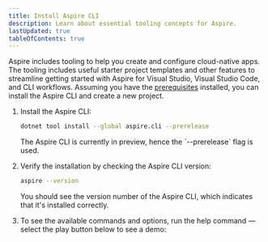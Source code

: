```yaml
---
title: Install Aspire CLI
description: Learn about essential tooling concepts for Aspire.
lastUpdated: true
tableOfContents: true
---
```



Aspire includes tooling to help you create and configure cloud-native apps. The tooling includes useful starter project templates and other features to streamline getting started with Aspire for Visual Studio, Visual Studio Code, and CLI workflows. Assuming you have the [prerequisites](./prerequisites) installed, you can install the Aspire CLI and create a new project.

<Steps>

1. Install the Aspire CLI:

    ```bash title="Install the Aspire CLI globally"
    dotnet tool install --global aspire.cli --prerelease
    ```

    <Aside type='note'>
      The Aspire CLI is currently in preview, hence the `--prerelease` flag is used.
    </Aside>

1. Verify the installation by checking the Aspire CLI version:

    ```bash title="Check Aspire CLI version"
    aspire --version
    ```
    You should see the version number of the Aspire CLI, which indicates that it's installed correctly.

1. To see the available commands and options, run the help command — select the play button below to see a demo:    

    <AsciinemaPlayer src="/aspire/casts/aspire-help.cast" poster="npt:0:03" />

</Steps>

